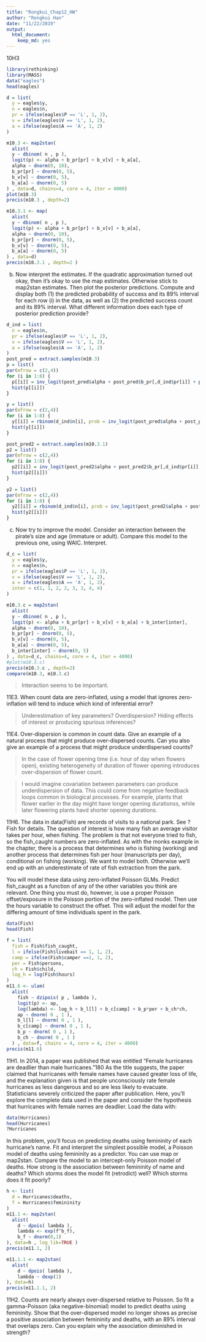 ```yaml
---
title: "Rongkui_Chap12_HW"
author: "Rongkui Han"
date: "11/22/2019"
output: 
  html_document: 
    keep_md: yes
---
```


10H3
```r
library(rethinking)
library(MASS)
data("eagles")
head(eagles)

d = list(
  y = eagles$y,
  n = eagles$n,
  pr = ifelse(eagles$P == 'L', 1, 2),
  v = ifelse(eagles$V == 'L', 1, 2),
  a = ifelse(eagles$A == 'A', 1, 2)
)

m10.3 <- map2stan(
  alist(
  y ~ dbinom( n , p ),
  logit(p) <- alpha + b_pr[pr] + b_v[v] + b_a[a],
  alpha ~ dnorm(0, 10),
  b_pr[pr] ~ dnorm(0, 5),
  b_v[v] ~ dnorm(0, 5),
  b_a[a] ~ dnorm(0, 5)
) , data=d, chains=4, core = 4, iter = 4000)
plot(m10.3)
precis(m10.3 , depth=2)
```

```r
m10.3.1 <- map(
  alist(
  y ~ dbinom( n , p ),
  logit(p) <- alpha + b_pr[pr] + b_v[v] + b_a[a],
  alpha ~ dnorm(0, 10),
  b_pr[pr] ~ dnorm(0, 5),
  b_v[v] ~ dnorm(0, 5),
  b_a[a] ~ dnorm(0, 5)
) , data=d)
precis(m10.3.1 , depth=2 )
```

(b) Now interpret the estimates. If the quadratic approximation turned out okay, then it’s okay to
use the map estimates. Otherwise stick to map2stan estimates. Then plot the posterior predictions.
Compute and display both (1) the predicted probability of success and its 89% interval for each row (i)
in the data, as well as (2) the predicted success count and its 89% interval. What different information
does each type of posterior prediction provide?     
```r
d_ind = list(
  n = eagles$n,
  pr = ifelse(eagles$P == 'L', 1, 2),
  v = ifelse(eagles$V == 'L', 1, 2),
  a = ifelse(eagles$A == 'A', 1, 2)
)
post_pred = extract.samples(m10.3)
p = list()
par(mfrow = c(2,4))
for (i in 1:8) {
  p[[i]] = inv_logit(post_pred$alpha + post_pred$b_pr[,d_ind$pr[i]] + post_pred$b_v[,d_ind$v[i]] + post_pred$b_a[,d_ind$a[i]])
  hist(p[[i]])
}

y = list()
par(mfrow = c(2,4))
for (i in 1:8) {
  y[[i]] = rbinom(d_ind$n[i], prob = inv_logit(post_pred$alpha + post_pred$b_pr[,d_ind$pr[i]] + post_pred$b_v[,d_ind$v[i]] + post_pred$b_a[,d_ind$a[i]]), size = 10000)
  hist(y[[i]])
}
```

```r
post_pred2 = extract.samples(m10.3.1)
p2 = list()
par(mfrow = c(2,4))
for (i in 1:8) {
  p2[[i]] = inv_logit(post_pred2$alpha + post_pred2$b_pr[,d_ind$pr[i]] + post_pred2$b_v[,d_ind$v[i]] + post_pred2$b_a[,d_ind$a[i]])
  hist(p2[[i]])
}

y2 = list()
par(mfrow = c(2,4))
for (i in 1:8) {
  y2[[i]] = rbinom(d_ind$n[i], prob = inv_logit(post_pred2$alpha + post_pred2$b_pr[,d_ind$pr[i]] + post_pred2$b_v[,d_ind$v[i]] + post_pred2$b_a[,d_ind$a[i]]), size = 10000)
  hist(y2[[i]])
}
```

(c) Now try to improve the model. Consider an interaction between the pirate’s size and age (immature or adult). Compare this model to the previous one, using WAIC. Interpret.    
```r
d_c = list(
  y = eagles$y,
  n = eagles$n,
  pr = ifelse(eagles$P == 'L', 1, 2),
  v = ifelse(eagles$V == 'L', 1, 2),
  a = ifelse(eagles$A == 'A', 1, 2),
  inter = c(1, 1, 2, 2, 3, 3, 4, 4)
)

m10.3.c = map2stan(
  alist(
  y ~ dbinom( n , p ),
  logit(p) <- alpha + b_pr[pr] + b_v[v] + b_a[a] + b_inter[inter],
  alpha ~ dnorm(0, 10),
  b_pr[pr] ~ dnorm(0, 5),
  b_v[v] ~ dnorm(0, 5),
  b_a[a] ~ dnorm(0, 5),
  b_inter[inter] ~ dnorm(0, 5)
) , data=d_c, chains=4, core = 4, iter = 4000)
#plot(m10.3.c)
precis(m10.3.c , depth=2)
compare(m10.3, m10.3.c)
```

> Interaction seems to be important.  

11E3. When count data are zero-inflated, using a model that ignores zero-inflation will tend to induce which kind of inferential error?     

> Underestimation of key parameters? Overdispersion? Hiding effects of interest or producing spurious inferences?   

11E4. Over-dispersion is common in count data. Give an example of a natural process that might
produce over-dispersed counts. Can you also give an example of a process that might produce underdispersed
counts?    

> In the case of flower opening time (i.e. hour of day when flowers open), existing heterogeneity of duration of flower opening introduces over-dispersion of flower count.   

> I would imagine covariation between parameters can produce underdispersion of data. This could come from negative feedback loops common in biological processes. For example, plants that flower earlier in the day might have longer opening durationss, while later flowering plants havd shorter opening durations.     

11H6. The data in data(Fish) are records of visits to a national park. See ?Fish for details. The
question of interest is how many fish an average visitor takes per hour, when fishing. The problem is
that not everyone tried to fish, so the fish_caught numbers are zero-inflated. As with the monks
example in the chapter, there is a process that determines who is fishing (working) and another process
that determines fish per hour (manuscripts per day), conditional on fishing (working). We want
to model both. Otherwise we’ll end up with an underestimate of rate of fish extraction from the park.     

You will model these data using zero-inflated Poisson GLMs. Predict fish_caught as a function
of any of the other variables you think are relevant. One thing you must do, however, is use a proper
Poisson offset/exposure in the Poisson portion of the zero-inflated model. Then use the hours variable
to construct the offset. This will adjust the model for the differing amount of time individuals
spent in the park.    

```r
data(Fish)
head(Fish)

f = list(
  fish = Fish$fish_caught,
  l = ifelse(Fish$livebait == 1, 1, 2),
  camp = ifelse(Fish$camper ==1, 1, 2),
  per = Fish$persons,
  ch = Fish$child, 
  log_h = log(Fish$hours)
)
m11.6 <- ulam(
  alist(
    fish ~ dzipois( p , lambda ),
    logit(p) <- ap,
    log(lambda) <- log_h + b_l[l] + b_c[camp] + b_p*per + b_ch*ch,
    ap ~ dnorm( 0 , 1 ),
    b_l[l] ~ dnorm( 0 , 1 ),
    b_c[camp] ~ dnorm( 0 , 1 ),
    b_p ~ dnorm( 0 , 1 ),
    b_ch ~ dnorm( 0 , 1 )
  ) , data=f, chains = 4, core = 4, iter = 4000)
precis(m11.6)
```


11H1. In 2014, a paper was published that was entitled “Female hurricanes are deadlier than male
hurricanes.”180 As the title suggests, the paper claimed that hurricanes with female names have caused
greater loss of life, and the explanation given is that people unconsciously rate female hurricanes as
less dangerous and so are less likely to evacuate.
Statisticians severely criticized the paper after publication. Here, you’ll explore the complete data
used in the paper and consider the hypothesis that hurricanes with female names are deadlier. Load
the data with:


```r
data(Hurricanes)
head(Hurricanes)
?Hurricanes
```

In this problem, you’ll focus on predicting deaths using femininity of each hurricane’s name.
Fit and interpret the simplest possible model, a Poisson model of deaths using femininity as a
predictor. You can use map or map2stan. Compare the model to an intercept-only Poisson model of
deaths. How strong is the association between femininity of name and deaths? Which storms does
the model fit (retrodict) well? Which storms does it fit poorly?     

```r
h <- list( 
  d = Hurricanes$deaths,
  f = Hurricanes$femininity
)
m11.1 <- map2stan(
  alist(
    d ~ dpois( lambda ),
    lambda <- exp(f^b_f),
    b_f ~ dnorm(0,1)
), data=h , log_lik=TRUE )
precis(m11.1, 2)

m11.1.1 <- map2stan(
  alist(
    d ~ dpois( lambda ),
    lambda ~ dexp(1)
), data=h)
precis(m11.1.1, 2)

```

11H2. Counts are nearly always over-dispersed relative to Poisson. So fit a gamma-Poisson (aka
negative-binomial) model to predict deaths using femininity. Show that the over-dispersed model
no longer shows as precise a positive association between femininity and deaths, with an 89% interval
that overlaps zero. Can you explain why the association diminished in strength?      

```r

```



